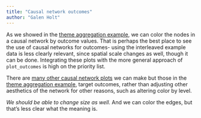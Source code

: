 ```yaml
---
title: "Causal network outcomes"
author: "Galen Holt"
---
```


As we showed in the [theme aggregation example](../aggregator/theme_agg.qmd), we can color the nodes in a causal network by outcome values. That is perhaps the best place to see the use of causal networks for outcomes- using the interleaved example data is less clearly relevant, since spatial scale changes as well, though it can be done. Integrating these plots with the more general approach of `plot_outcomes` is high on the priority list.

There are [many other causal network plots](../causal_networks/causal_plots.qmd) we can make but those in the [theme aggregation example](../aggregator/theme_agg.qmd), target outcomes, rather than adjusting other aesthetics of the network for other reasons, such as altering color by level.

*We should be able to change size as well*. And we can color the edges, but that's less clear what the meaning is.
